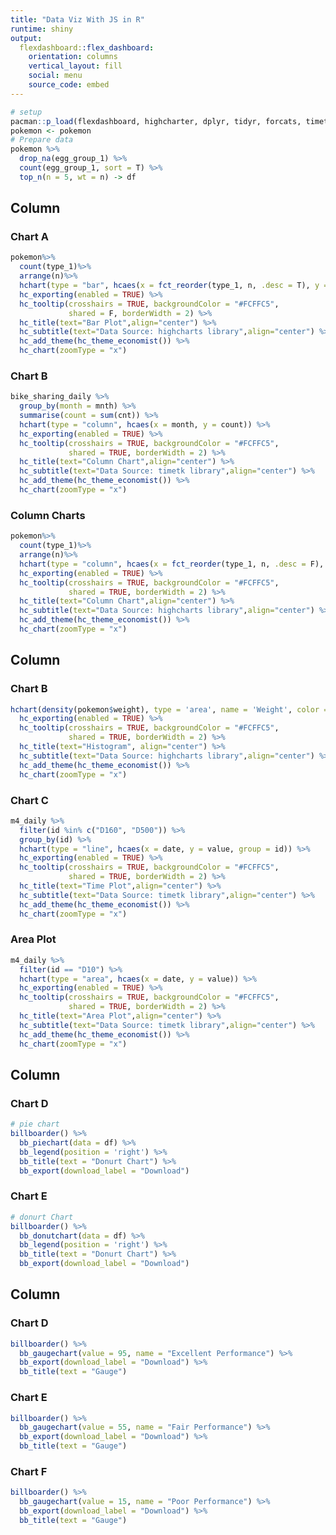 ```yaml
---
title: "Data Viz With JS in R"
runtime: shiny
output: 
  flexdashboard::flex_dashboard:
    orientation: columns
    vertical_layout: fill
    social: menu
    source_code: embed
---
```


```r
# setup
pacman::p_load(flexdashboard, highcharter, dplyr, tidyr, forcats, timetk, billboarder, data.table, DT)
pokemon <- pokemon
# Prepare data
pokemon %>% 
  drop_na(egg_group_1) %>% 
  count(egg_group_1, sort = T) %>% 
  top_n(n = 5, wt = n) -> df
```

Column {data-width=300}
-----------------------------------------------------------------------

### Chart A

```r
pokemon%>%
  count(type_1)%>%
  arrange(n)%>%
  hchart(type = "bar", hcaes(x = fct_reorder(type_1, n, .desc = T), y = n)) %>% 
  hc_exporting(enabled = TRUE) %>% 
  hc_tooltip(crosshairs = TRUE, backgroundColor = "#FCFFC5",
             shared = F, borderWidth = 2) %>%
  hc_title(text="Bar Plot",align="center") %>%
  hc_subtitle(text="Data Source: highcharts library",align="center") %>%
  hc_add_theme(hc_theme_economist()) %>% 
  hc_chart(zoomType = "x")
```

### Chart B

```r
bike_sharing_daily %>% 
  group_by(month = mnth) %>% 
  summarise(count = sum(cnt)) %>% 
  hchart(type = "column", hcaes(x = month, y = count)) %>% 
  hc_exporting(enabled = TRUE) %>% 
  hc_tooltip(crosshairs = TRUE, backgroundColor = "#FCFFC5",
             shared = TRUE, borderWidth = 2) %>%
  hc_title(text="Column Chart",align="center") %>%
  hc_subtitle(text="Data Source: timetk library",align="center") %>%
  hc_add_theme(hc_theme_economist()) %>% 
  hc_chart(zoomType = "x")
```

### Column Charts

```r
pokemon%>%
  count(type_1)%>%
  arrange(n)%>%
  hchart(type = "column", hcaes(x = fct_reorder(type_1, n, .desc = F), y = n)) %>% 
  hc_exporting(enabled = TRUE) %>% 
  hc_tooltip(crosshairs = TRUE, backgroundColor = "#FCFFC5",
             shared = TRUE, borderWidth = 2) %>%
  hc_title(text="Column Chart",align="center") %>%
  hc_subtitle(text="Data Source: highcharts library",align="center") %>%
  hc_add_theme(hc_theme_economist()) %>% 
  hc_chart(zoomType = "x")
```

Column {data-width=300}
-----------------------------------------------------------------------

### Chart B

```r
hchart(density(pokemon$weight), type = 'area', name = 'Weight', color = '#669900') %>% 
  hc_exporting(enabled = TRUE) %>% 
  hc_tooltip(crosshairs = TRUE, backgroundColor = "#FCFFC5",
             shared = TRUE, borderWidth = 2) %>%
  hc_title(text="Histogram", align="center") %>%
  hc_subtitle(text="Data Source: highcharts library",align="center") %>%
  hc_add_theme(hc_theme_economist()) %>% 
  hc_chart(zoomType = "x")
```

### Chart C

```r
m4_daily %>% 
  filter(id %in% c("D160", "D500")) %>%
  group_by(id) %>% 
  hchart(type = "line", hcaes(x = date, y = value, group = id)) %>% 
  hc_exporting(enabled = TRUE) %>% 
  hc_tooltip(crosshairs = TRUE, backgroundColor = "#FCFFC5",
             shared = TRUE, borderWidth = 2) %>%
  hc_title(text="Time Plot",align="center") %>%
  hc_subtitle(text="Data Source: timetk library",align="center") %>%
  hc_add_theme(hc_theme_economist()) %>% 
  hc_chart(zoomType = "x")
```

### Area Plot
```r
m4_daily %>% 
  filter(id == "D10") %>% 
  hchart(type = "area", hcaes(x = date, y = value)) %>% 
  hc_exporting(enabled = TRUE) %>% 
  hc_tooltip(crosshairs = TRUE, backgroundColor = "#FCFFC5",
             shared = TRUE, borderWidth = 2) %>%
  hc_title(text="Area Plot",align="center") %>%
  hc_subtitle(text="Data Source: timetk library",align="center") %>%
  hc_add_theme(hc_theme_economist()) %>% 
  hc_chart(zoomType = "x")
```


Column {data-width=150}
-----------------------------------------------------------------------

### Chart D
```r
# pie chart
billboarder() %>% 
  bb_piechart(data = df) %>% 
  bb_legend(position = 'right') %>% 
  bb_title(text = "Donurt Chart") %>% 
  bb_export(download_label = "Download")
```

### Chart E
```r
# donurt Chart
billboarder() %>% 
  bb_donutchart(data = df) %>% 
  bb_legend(position = 'right') %>% 
  bb_title(text = "Donurt Chart") %>% 
  bb_export(download_label = "Download")
```


Column {data-width=150}
-----------------------------------------------------------------------

### Chart D
```r
billboarder() %>% 
  bb_gaugechart(value = 95, name = "Excellent Performance") %>% 
  bb_export(download_label = "Download") %>% 
  bb_title(text = "Gauge")
```

### Chart E
```r
billboarder() %>% 
  bb_gaugechart(value = 55, name = "Fair Performance") %>% 
  bb_export(download_label = "Download") %>% 
  bb_title(text = "Gauge")
```

### Chart F
```r
billboarder() %>% 
  bb_gaugechart(value = 15, name = "Poor Performance") %>% 
  bb_export(download_label = "Download") %>% 
  bb_title(text = "Gauge")
```

